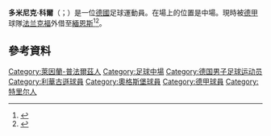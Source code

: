 {{noteTA
|G1=Football
|G2=uefa
|G3=德甲
|1=zh-cn:多米尼克;zh-hk:杜明歷克;zh-tw:多米尼克;
|2=zh-cn:科尔;zh-hk:哥亞;zh-tw:科爾;
}}
{{Infobox football biography
| name           = 多米尼克·科爾<br>Dominik Kohr
| image          = Metallist-Bayer-04 (9).jpg
| caption        = 
| birth_date     = {{birth date and age|1994|1|31|df=y}}
| birth_place    = [[德國|德國]][[特里爾|特里爾]]
| height         = {{height|m=1.83}}
| position       = 中場
| currentclub    = [[美因茨05足球俱乐部|緬恩斯]] ([[法兰克福足球俱乐部|法兰克福]]外借)
| clubnumber     = 31
| youthyears1    = 2000–2008 
| youthclubs1    = TuS Issel
| youthyears2    = 2008–2012
| youthclubs2    = [[勒沃库森足球俱乐部|利華古遜]]
| years1         = 2012–2013
| clubs1         = Bayer Leverkusen II
| caps1          = 33
| goals1         = 2
| years2         = 2012–2015
| clubs2         = [[勒沃库森足球俱乐部|利華古遜]]
| caps2          = 8
| goals2         = 0
| years3         = 2014–2015
| clubs3         = → [[奥格斯堡足球俱乐部|奧格斯堡]] (外借)
| caps3          = 34
| goals3         = 1
| years4         = 2015–2017
| clubs4         = [[奥格斯堡足球俱乐部|奧格斯堡]]
| caps4          = 91
| goals4         = 3
| years5         = 2017–2019
| clubs5         = [[勒沃库森足球俱乐部|利華古遜]]
| caps5          = 46
| goals5         = 1
| years6         = 2019–
| clubs6         = [[法兰克福足球俱乐部|法兰克福]]
| caps6          = 33
| goals6         = 0
| years7 = 2021–
| clubs7 = → [[美因茨05足球俱乐部|美因茨]] (外借)
| caps7 = 20
| goals7 = 1
| nationalyears1 = 2011–2012 
| nationalteam1  = 德國U18
| nationalcaps1  = 8
| nationalgoals1 = 0
| nationalyears2 = 2012–2013
| nationalteam2  = 德國U19
| nationalcaps2  = 12
| nationalgoals2 = 1
| nationalyears3 = 2013–2014
| nationalteam3  = 德國U20
| nationalcaps3  = 7
| nationalgoals3 = 0
| nationalyears4 = 2016–2017
| nationalteam4  = [[德國21歲以下國家足球隊|德國U21]]
| nationalcaps4  = 4
| nationalgoals4 = 0
| club-update = 23:21, 18 January 2021 (UTC)
| nationalteam-update = 30 June 2017
}}

'''多米尼克·科爾'''（{{lang-de|Dominik Kohr}}；{{bd|1994年|1月31日}}）是一位[[德國|德國]]足球運動員。在場上的位置是中場。現時被[[德国足球甲级联赛|德甲]]球隊[[法兰克福足球俱乐部|法兰克福]]外借至[[美因茨05足球俱乐部|緬恩斯]]<ref>{{cite web | url = http://www.bundesliga.de/en/liga/clubs/bayer-leverkusen/index.php?firsttab=kader&player=46891 | title = Dominik Kohr | publisher = bundesliga.de | accessdate = 29 April 2012 }}{{Dead link|date=2018年9月 |bot=InternetArchiveBot |fix-attempted=yes }}</ref><ref>{{cite web | url = http://www.worldfootball.net/spieler_profil/dominik-kohr/ | title = Dominik Kohr | publisher = worldfootball.net | accessdate = 29 April 2012 | archive-date = 2013-05-18 | archive-url = https://web.archive.org/web/20130518184631/http://www.worldfootball.net/spieler_profil/dominik-kohr/ | dead-url = no }}</ref>。

==參考資料==
{{Reflist}}

<!--{{法蘭克福球員名單}}-->
{{緬恩斯球員名單}}
{{弗里茨·瓦尔特奖U18}}
{{弗里茨·瓦尔特奖U19}}

{{DEFAULTSORT:Kohr, Dominik}}
[[Category:萊因蘭-普法爾茲人|Category:萊因蘭-普法爾茲人]]
[[Category:足球中場|Category:足球中場]]
[[Category:德国男子足球运动员|Category:德国男子足球运动员]]
[[Category:利華古遜球員|Category:利華古遜球員]]
[[Category:奧格斯堡球員|Category:奧格斯堡球員]]
[[Category:德甲球員|Category:德甲球員]]
[[Category:特里尔人|Category:特里尔人]]